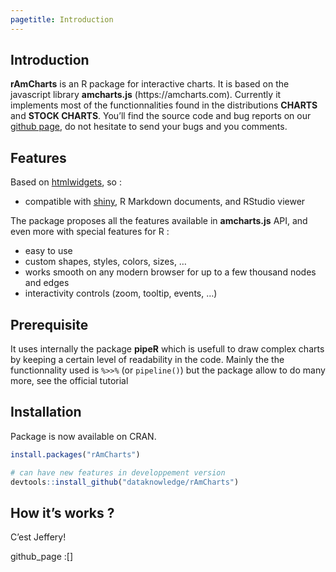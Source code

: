 ```yaml
---
pagetitle: Introduction
---
```


## Introduction

**rAmCharts** is an R package for interactive charts. It is based on the javascript library **amcharts.js** (https://amcharts.com). Currently it implements most of the functionnalities found in the distributions **CHARTS** and **STOCK CHARTS**. You'll find the source code and bug reports on our [github page](https://github.com/DataKnowledge/rAmCharts.), do not hesitate to send your bugs and you comments.

## Features

Based on [htmlwidgets](http://www.htmlwidgets.org/), so :

* compatible with [shiny ](http://shiny.rstudio.com/),  R Markdown documents, and RStudio viewer

The package proposes all the features available in **amcharts.js** API, and even more with special features for R : 

* easy to use
* custom shapes, styles, colors, sizes, ...
* works smooth on any modern browser for up to a few thousand nodes and edges
* interactivity controls (zoom, tooltip, events, ...)

## Prerequisite

It uses internally the package **pipeR** which is usefull to draw complex charts by keeping a certain level of readability in the code. 
Mainly the the functionnality used is `%>>%` (or `pipeline()`) but the package allow to do many more, see the official tutorial 

## Installation

Package is now available on CRAN.

```r
install.packages("rAmCharts")

# can have new features in developpement version 
devtools::install_github("dataknowledge/rAmCharts")
```

## How it's works ?
C'est Jeffery!

github_page :[]



